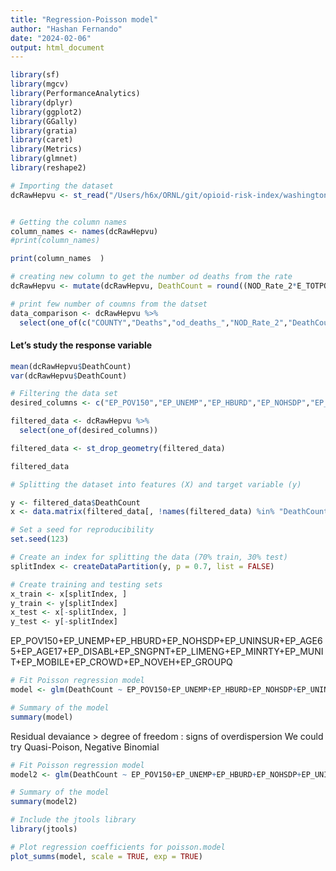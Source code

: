 ```yaml
---
title: "Regression-Poisson model"
author: "Hashan Fernando"
date: "2024-02-06"
output: html_document
---
```



```r
library(sf)
library(mgcv)
library(PerformanceAnalytics)
library(dplyr)
library(ggplot2)
library(GGally) 
library(gratia)
library(caret)
library(Metrics)
library(glmnet)
library(reshape2)
```

```r
# Importing the dataset
dcRawHepvu <- st_read("/Users/h6x/ORNL/git/opioid-risk-index/washington dc/data/processed data/SVI2020 WashingtonDC counties with death rate and count cdc/SVI2020_WashingtonDC_counties_with_death_rate_HepVu_count_cdc.shp")


# Getting the column names
column_names <- names(dcRawHepvu)
#print(column_names)

```

```r
print(column_names  )
```

```r
# creating new column to get the number od deaths from the rate
dcRawHepvu <- mutate(dcRawHepvu, DeathCount = round((NOD_Rate_2*E_TOTPOP)/100000))
```

```r
# print few number of coumns from the datset
data_comparison <- dcRawHepvu %>% 
  select(one_of(c("COUNTY","Deaths","od_deaths_","NOD_Rate_2","DeathCount")))

```

#### Let's study the response variable

```r
mean(dcRawHepvu$DeathCount)
var(dcRawHepvu$DeathCount)

```



```r

# Filtering the data set
desired_columns <- c("EP_POV150","EP_UNEMP","EP_HBURD","EP_NOHSDP","EP_UNINSUR","EP_AGE65","EP_AGE17","EP_DISABL","EP_SNGPNT","EP_LIMENG","EP_MINRTY","EP_MUNIT","EP_MOBILE","EP_CROWD","EP_NOVEH","EP_GROUPQ","DeathCount")

filtered_data <- dcRawHepvu %>%
  select(one_of(desired_columns))

filtered_data <- st_drop_geometry(filtered_data)
```

```r
filtered_data
```


```r
# Splitting the dataset into features (X) and target variable (y)

y <- filtered_data$DeathCount
x <- data.matrix(filtered_data[, !names(filtered_data) %in% "DeathCount"])

# Set a seed for reproducibility
set.seed(123)

# Create an index for splitting the data (70% train, 30% test)
splitIndex <- createDataPartition(y, p = 0.7, list = FALSE)

# Create training and testing sets
x_train <- x[splitIndex, ]
y_train <- y[splitIndex]
x_test <- x[-splitIndex, ]
y_test <- y[-splitIndex]

```

EP_POV150+EP_UNEMP+EP_HBURD+EP_NOHSDP+EP_UNINSUR+EP_AGE65+EP_AGE17+EP_DISABL+EP_SNGPNT+EP_LIMENG+EP_MINRTY+EP_MUNIT+EP_MOBILE+EP_CROWD+EP_NOVEH+EP_GROUPQ

```r
# Fit Poisson regression model
model <- glm(DeathCount ~ EP_POV150+EP_UNEMP+EP_HBURD+EP_NOHSDP+EP_UNINSUR+EP_AGE65+EP_AGE17+EP_DISABL+EP_SNGPNT+EP_LIMENG+EP_MINRTY+EP_MUNIT+EP_MOBILE+EP_CROWD+EP_NOVEH+EP_GROUPQ , data = filtered_data, family = "poisson")

# Summary of the model
summary(model)
```
Residual devaiance > degree of freedom : signs of overdispersion
We could try Quasi-Poison, Negative Binomial

```r
# Fit Poisson regression model
model2 <- glm(DeathCount ~ EP_POV150+EP_UNEMP+EP_HBURD+EP_NOHSDP+EP_UNINSUR+EP_AGE65+EP_AGE17+EP_DISABL+EP_SNGPNT+EP_LIMENG+EP_MINRTY+EP_MUNIT+EP_MOBILE+EP_CROWD+EP_NOVEH+EP_GROUPQ , data = filtered_data, family = quasipoisson)

# Summary of the model
summary(model2)
```


```r
# Include the jtools library
library(jtools)

```

```r
# Plot regression coefficients for poisson.model
plot_summs(model, scale = TRUE, exp = TRUE)

```


















